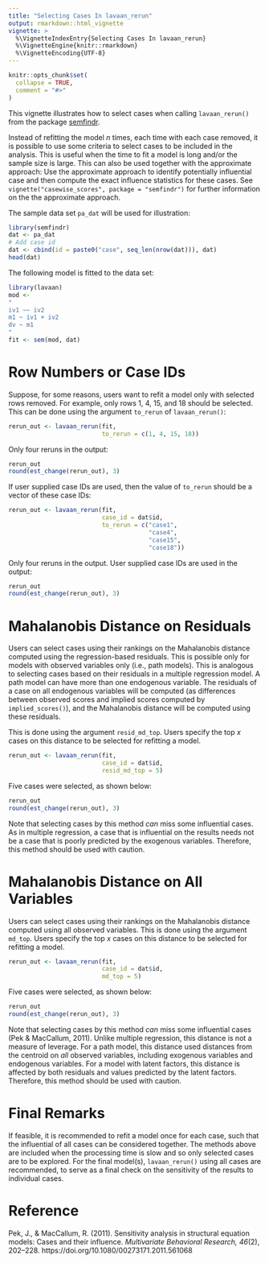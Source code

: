 ```yaml
---
title: "Selecting Cases In lavaan_rerun"
output: rmarkdown::html_vignette
vignette: >
  %\VignetteIndexEntry{Selecting Cases In lavaan_rerun}
  %\VignetteEngine{knitr::rmarkdown}
  %\VignetteEncoding{UTF-8}
---
```


```r
knitr::opts_chunk$set(
  collapse = TRUE,
  comment = "#>"
)
```

This vignette illustrates how to select
cases when calling `lavaan_rerun()` from
the package [semfindr](https://sfcheung.github.io/semfindr/).

Instead of refitting the model *n* times, each time
with each case removed, it is possible to use some criteria
to select cases to be included in the analysis. This is useful
when the time to fit a model is long and/or the sample
size is large. This can also be used together with the
approximate approach: Use the approximate approach to
identify potentially influential case and then compute the
exact influence statistics for these cases. See
`vignette("casewise_scores", package = "semfindr")` for
further information on the the approximate approach.

The sample data set `pa_dat` will be used for illustration:

```r
library(semfindr)
dat <- pa_dat
# Add case id
dat <- cbind(id = paste0("case", seq_len(nrow(dat))), dat)
head(dat)
```

The following model is fitted to the data set:

```r
library(lavaan)
mod <-
"
iv1 ~~ iv2
m1 ~ iv1 + iv2
dv ~ m1
"
fit <- sem(mod, dat)
```

# Row Numbers or Case IDs

Suppose, for some reasons, users want to refit a model
only with selected rows removed. For example, only
rows 1, 4, 15, and 18 should be selected. This can be
done using
the argument `to_rerun` of `lavaan_rerun()`:

```r
rerun_out <- lavaan_rerun(fit,
                          to_rerun = c(1, 4, 15, 18))
```

Only four reruns in the output:

```r
rerun_out
round(est_change(rerun_out), 3)
```

If user supplied case IDs are used, then the value of
`to_rerun` should be a vector of these case IDs:

```r
rerun_out <- lavaan_rerun(fit,
                          case_id = dat$id,
                          to_rerun = c("case1",
                                       "case4",
                                       "case15",
                                       "case18"))
```

Only four reruns in the output. User supplied case IDs
are used in the output:

```r
rerun_out
round(est_change(rerun_out), 3)
```

# Mahalanobis Distance on Residuals

Users can select cases using their rankings on the
Mahalanobis distance computed using the regression-based
residuals. This is possible only for models with observed
variables only (i.e., path models). This is analogous to
selecting cases based on their residuals in a multiple
regression model. A path model can have more than one
endogenous variable. The residuals of a case on all
endogenous variables will be computed (as differences
between observed scores and implied scores computed
by `implied_scores()`),
and the Mahalanobis
distance will be computed using these residuals.

This is done using the argument `resid_md_top`. Users specify
the top *x* cases on this distance to be selected for
refitting a model.

```r
rerun_out <- lavaan_rerun(fit,
                          case_id = dat$id,
                          resid_md_top = 5)
```

Five cases were selected, as shown below:

```r
rerun_out
round(est_change(rerun_out), 3)
```

Note that selecting cases by this method *can* miss some
influential cases. As in multiple regression, a case that
is influential on the results needs not be a case that is
poorly predicted by the exogenous variables. Therefore,
this method should be used with caution.

# Mahalanobis Distance on All Variables

Users can select cases using their rankings on the
Mahalanobis distance computed using all observed variables.
This is done using the argument `md_top`. Users specify
the top *x* cases on this distance to be selected for
refitting a model.

```r
rerun_out <- lavaan_rerun(fit,
                          case_id = dat$id,
                          md_top = 5)
```

Five cases were selected, as shown below:

```r
rerun_out
round(est_change(rerun_out), 3)
```

Note that selecting cases by this method *can* miss some
influential cases (Pek & MacCallum, 2011). Unlike multiple
regression, this distance
is not a measure of leverage. For a path model, this distance
used distances from the centroid on *all* observed variables,
including exogenous variables and endogenous variables.
For a model with latent factors, this distance is affected by
both residuals and values predicted by the latent factors.
Therefore, this method should be used with caution.

# Final Remarks

If feasible, it is recommended to refit a model once for
each case, such that the influential of all cases can be
considered together. The methods above are included when
the processing time is slow and so only selected cases are
to be explored. For the final model(s),
`lavaan_rerun()` using
all cases are recommended, to serve as a final check on the
sensitivity of the results to individual cases.

# Reference

Pek, J., & MacCallum, R. (2011). Sensitivity analysis in structural equation
models: Cases and their influence. *Multivariate Behavioral Research, 46*(2),
202–228. https://doi.org/10.1080/00273171.2011.561068
